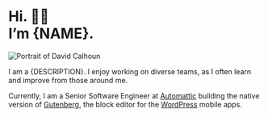 
# Hi. 👋🏻 <br /> I’m {NAME}.

![Portrait of David Calhoun](/david.jpg)

I am a {DESCRIPTION}. I enjoy working on diverse teams, as I often learn and improve from those around me.

Currently, I am a Senior Software Engineer at [Automattic](https://automattic.com/) building the native version of [Gutenberg](https://github.com/WordPress/gutenberg), the block editor for the [WordPress](https://wordpress.org) mobile apps.
